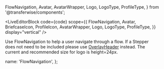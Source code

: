   FlowNavigation,
  Avatar,
  AvatarWrapper,
  Logo,
  LogoType,
  ProfileType,
} from '@transferwise/components';


<LiveEditorBlock
  code={code}
  scope={{
    FlowNavigation,
    Avatar,
    BriefcaseIcon,
    ProfileIcon,
    AvatarWrapper,
    Logo,
    LogoType,
    ProfileType,
  }}
  display="vertical"
/>

Use FlowNavigation to help a user navigate through a flow. If a Stepper does not need to be included please use [OverlayHeader](/neptune-web/components/overlays/OverlayHeader) instead.
The current and recommended size for logo is height=24px.

<GeneratePropsTable componentName="FlowNavigation" />

  name: 'FlowNavigation',
};
